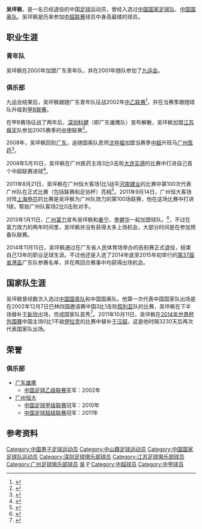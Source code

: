 {{noteta|G1=足球}}<br>{{Football player infobox
| playername = 吴坪枫
| fullname = 吴坪枫
| nickname =黑仔
| englishfullname = Wu Pingfeng
| image= [[File:Wu_Pingfeng.JPG|250px]]
| countryofbirth = {{CHN}}
| cityofbirth = [[广东省|广东省]][[佛山市|佛山市]][[中山市|中山县]]
| dateofbirth = {{birth date and age|1981|11|1}}
| height = {{height|m=1.62}}
| position = 边前卫
| youthyears = 2000-2001年
| youthclubs = 广东青年
| years = 2002-2004年<br/>2005-2007年<br/>2008-2012年<br/>2013-2014年
| clubs = [[广东雄鹰|广东雄鹰]]<br/>[[江苏舜天足球俱乐部|江苏舜天]]<br/>[[广州恒大|广州恒大]]<br/>[[广州富力|广州富力]]
| caps(goals) = {{0}}49 {{0}}(5) <br/> {{0}}64 {{0}}(5) <br/> 126 (11)<br/> {{0}}{{0}}6 {{0}}(0) 
| nationalyears = 2002-2011年
| nationalteam = {{fb|CHN}}
| nationalcaps(goals) = {{0}}{{0}}3 {{0}}(0)
| pcupdate = 2013年11月4日
| ntupdate = 2013年11月4日
|}}
'''吴坪枫'''{{BD|1981年|11月1日|||Wu Pingfeng}}，是一名已经退役的中国[[足球|足球]]运动员，曾经入选过[[中国国家足球队|中国国家足球队]]、[[中国国奥队|中国国奥队]]。吴坪枫是历来参加[[中超联赛|中超联赛]]球员中身高最矮的球员。

==职业生涯==
===青年队===
吴坪枫在2000年加盟广东青年队，并在2001年随队参加了[[中华人民共和国第九届运动会|九运会]]。

===俱乐部===
九运会结束后，吴坪枫跟随广东青年队征战2002年[[中国足球乙级联赛|中乙联赛]]<ref>{{cite web | title ="广东青年队明年踢乙级 " | url =http://www.ycwb.com/gb/content/2001-12/14/content_288361.htm }}{{Dead link|date=2018年8月 |bot=InternetArchiveBot |fix-attempted=yes }}</ref>，并在当赛季跟随球队升级到[[中国足球甲B联赛|甲B联赛]]。

在甲B赛场征战了两年后，[[深圳科健|深圳科健]]（即广东雄鹰队）宣布解散，吴坪枫加盟[[江苏舜天足球俱乐部|江苏舜天]]队参加2005赛季的[[中甲|中甲]]联赛<ref>{{cite web | title ="深圳科健成功转让五名球员 吴坪枫加盟江苏舜天" | url =http://sports.sina.com.cn/s/2005-01-18/0604472531s.shtml | accessdate =2009-09-21 | archive-date =2006-03-08 | archive-url =https://web.archive.org/web/20060308085003/http://sports.sina.com.cn/s/2005-01-18/0604472531s.shtml | dead-url =no }}</ref>。

2008年，吴坪枫回到[[广东|广东]]，追随国奥队恩师[[沈祥福|沈祥福]]加盟当赛季[[中超|中超]]升班马[[广州医药|广州医药]]<ref>{{cite web| title ="矮脚虎吴坪枫“落叶归根”成功加盟广州医药"| url =http://news.titan24.com/titan/46/08-01-27/35333.html}}{{dead link|date=2017年12月 |bot=InternetArchiveBot |fix-attempted=yes }}</ref>。

2008年5月10日，吴坪枫在广州医药主场3比0击败[[大连实德|大连实德]]的比赛中打进自己首个中超联赛进球<ref>{{cite web| title ="沈祥福赢球不满后防 吴坪枫高兴打进个人首球" |url=http://sports.qq.com/a/20080510/000452.htm}}</ref>。

2011年8月21日，吴坪枫在广州恒大客场1比1战平[[河南建业|河南建业]]的比赛中第100次代表广州队在正式比赛（包括联赛和足协杯）亮相<ref>{{Cite web |url=http://sports.qq.com/a/20110910/000642.htm |title=矮脚虎百场纪念破进球魔咒 头槌羞辱鲁能防线 |accessdate=2011-10-31 |archive-date=2016-03-13 |archive-url=https://web.archive.org/web/20160313013144/http://sports.qq.com/a/20110910/000642.htm |dead-url=no }}</ref>。2011年9月14日，广州恒大客场对阵[[上海申花|上海申花]]的比赛是吴坪枫为广州队效力的第100场联赛，他在这场比赛中打进1球，帮助广州队客场2比0击败对手。

2013年1月11日，[[广州富力|广州富力]]宣布吴坪枫和[[姜宁|姜宁]]、[[李健华|李健华]]一起加盟球队。<ref>{{Cite web |url=http://www.gzrffc.com.cn/news/newsshow_243.htm |title=姜宁、吴坪枫及李健华正式与广州富力足球俱乐部签约 |accessdate=2013-01-11 |archive-date=2014-10-21 |archive-url=https://web.archive.org/web/20141021212704/http://www.gzrffc.com.cn/news/newsshow_243.htm |dead-url=yes }}</ref>，不过在富力效力的两年时间里，吴坪枫并没有获得太多上场机会，大部分时间是在参加预备队联赛。

2014年11月15日，吴坪枫通过在广东省人民体育场举办的告别赛正式退役，结束自己13年的职业足球生涯。不过他还是入选了2014年底至2015年初举行的[[第37屆省港盃|第37屆省港盃]]广东队参赛名单，并在两回合赛事中均获得出场机会。

==国家队生涯==
吴坪枫曾经数次入选过[[中国国家青年足球队|中国国青队]]和中国国奥队。他第一次代表中国国家队出场是在2002年12月7日巴林四国邀请赛中国3比1击败[[叙利亚国家足球队|叙利亚]]队的比赛，吴坪枫在下半场替补[[王新欣|王新欣]]出场，完成国家队首秀<ref>{{cite web | title ="巴林四国赛首轮中国队3:1胜叙利亚" | url =http://www.shjubao.cn/epublish/gb/paper148/20021208/class014800010/hwz838009.htm | deadurl =yes | archiveurl =https://web.archive.org/web/20160305072012/http://www.shjubao.cn/epublish/gb/paper148/20021208/class014800010/hwz838009.htm | archivedate =2016-03-05 | accessdate =2009-09-21 }}</ref>。2011年10月11日，吴坪枫在[[2014年世界杯外围赛|2014年世界杯外围赛]]中国主场0比1不敌[[伊拉克国家足球队|伊拉克]]的比赛中替补[[于汉超|于汉超]]，这是他时隔3230天后再次代表国家队出场。

==荣誉==
===俱乐部===
* [[广东雄鹰|广东雄鹰]]
** [[中国足球乙级联赛|中国足球乙级联赛]]亚军：2002年
* [[广州恒大|广州恒大]]
**[[中国足球甲级联赛|中国足球甲级联赛]]冠军：2010年
**[[中国足球超级联赛|中国足球超级联赛]]冠军：2011年

==参考资料==
<references />

{{2008年广州医药名单}}
{{2009年广州医药名单}}
{{2010年广州恒大名单}}
{{2011年中超分类名单广州}}
{{2012年中超分类名单广州恒大}}
{{2013年中超分类名单广州富力}}
{{2014年中超分类名单广州富力}}

{{DEFAULTSORT:WU Pingfeng}}
[[Category:中国男子足球运动员|Category:中国男子足球运动员]]
[[Category:中山籍足球运动员|Category:中山籍足球运动员]]
[[Category:中国国家足球队运动员|Category:中国国家足球队运动员]]
[[Category:深圳足球俱乐部球员|Category:深圳足球俱乐部球员]]
[[Category:江苏足球俱乐部球员|Category:江苏足球俱乐部球员]]
[[Category:广州足球俱乐部球员|Category:广州足球俱乐部球员]]
[[Category:中山人|吳]]
[[Category:吴姓|P]]
[[Category:中超球员|Category:中超球员]]
[[Category:中甲球员|Category:中甲球员]]